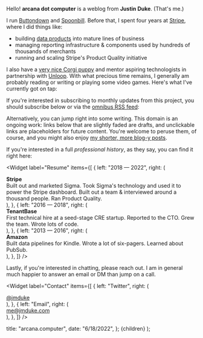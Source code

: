
Hello! <strong>arcana dot computer</strong> is a weblog from <strong>Justin Duke</strong>. (That's me.)

I run [Buttondown](https://buttondown.email) and [ Spoonbill](https://spoonbill.io). Before that, I spent four years at [Stripe](https://stripe.com), where I did things like:

- building [data products](https://stripe.com/sigma) into mature
  lines of business
- managing reporting infrastructure & components used by hundreds of thousands
  of merchants
- running and scaling Stripe's Product Quality initiative

I also have a [very nice Corgi puppy](https://www.instagram.com/itstellybelly) and mentor aspiring technologists in partnership with [Unloop](https://www.un-loop.org). With what precious time remains, I generally am probably reading or writing or playing some video games. Here's what I've currently got on tap:

<CurrentlyWidget />

If you're
interested in subscribing to monthly updates from this project, you should subscribe below or via the [omnibus RSS feed](/rss/omnibus.xml):

<div className="py-4">
  <SubscribeForm />
</div>

Alternatively, you can jump right into some writing.
This domain is an ongoing work: links below that are slightly faded are drafts, and unclickable links
are placeholders for future content.
You're welcome to peruse them, of course, and you might also enjoy [my shorter, more blog-y posts](/catalogs/snippets).

<TableOfContents />

If you're interested in a full _professional history_, as they say, you can find it right here:

<Widget
  label="Resume"
  items={[
    {
      left: "2018 — 2022",
      right: (
        <div className="flex-1 ml-4 mb-2">
          <strong>Stripe</strong>
          <div>
            Built out and marketed Sigma. Took Sigma's technology and used it to
            power the Stripe dashboard. Built out a team & interviewed around a
            thousand people. Ran Product Quality.
          </div>
        </div>
      ),
    },
    {
      left: "2016 — 2018",
      right: (
        <div className="flex-1 ml-4 mb-2">
          <strong>TenantBase</strong>
          <div>
            First technical hire at a seed-stage CRE startup. Reported to the
            CTO. Grew the team. Wrote lots of code.
          </div>
        </div>
      ),
    },
    {
      left: "2013 — 2016",
      right: (
        <div className="flex-1 ml-4 mb-2">
          <strong>Amazon</strong>
          <div>
            Built data pipelines for Kindle. Wrote a lot of six-pagers. Learned
            about PubSub.
          </div>
        </div>
      ),
    },
  ]}
/>

Lastly, if you're interested in chatting, please reach out. I am in general much happier to answer an email or DM than jump on a call.

<Widget
  label="Contact"
  items={[
    {
      left: "Twitter",
      right: (
        <div className="flex-1 text-right">
          <a href="https://twitter.com/jmduke">@jmduke</a>
        </div>
      ),
    },
    {
      left: "Email",
      right: (
        <div className="flex-1 text-right">
          <a href="mailto:me@jmduke.com">me@jmduke.com</a>
        </div>
      ),
    },
  ]}
/>

  title: "arcana.computer",
  date: "6/18/2022",
};
  <MarkdownPage meta={meta}>{children}</MarkdownPage>
);
